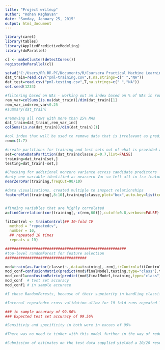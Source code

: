 ```yaml
---
title: "Project writeup"
author: "Rohan Raghavan"
date: "Sunday, January 25, 2015"
output: html_document
---
```



```r
library(caret)
library(tables)
library(AppliedPredictiveModeling)
library(doParallel)

cl <- makeCluster(detectCores())
registerDoParallel(cl)

setwd("C:/Users/RR.RR-PC/Documents/R/Coursera Practical Machine Learning course")
dat_train=read.csv("pml-training.csv",T,na.strings=c(" ","NA"))
dat_test=read.csv("pml-testing.csv",T,na.strings=c(" ","NA"))
set.seed(1234)

#filtering based on NAs - working out an index based on % of NAs in rows
rem_var=colSums(is.na(dat_train))/dim(dat_train)[1]
rem_var_ind=rem_var<0.25
#summary(dat_train)

#removing all rows with more than 25% NAs
dat_train=dat_train[,rem_var_ind]
colSums(is.na(dat_train))/dim(dat_train)[1]

#col index that will be used to remove data that is irrelavant as predictors
rem=c(1:7)

#create partitions for training and test sets out of what is provided as the training data file
set=createDataPartition(dat_train$classe,p=0.7,list=FALSE)
training=dat_train[set,]
testing=dat_train[-set,]

#Checking for additional nonzero variance across candidate predictors
#only one variable identified as nearzero Var so left all in fro feature selection
nearZeroVar(training,freqCut=90/10)

#data visualisations, created multiple to inspect relationships
featurePlot(training[,8:10],training$classe,plot="box",auto.key=list(columns=5))


#finding variables that are highly correlated
a=findCorrelation(cor(training[,-c(rem,60)]),cutoff=0.8,verbose=FALSE)
```

``` r
fitControl <- trainControl(## 10-fold CV
  method = "repeatedcv",
  number = 10,
  ## repeated 10 times
  repeats = 10)

#######################################################
#top-level randomForest for feature selection 
#####################################

mod=train(as.factor(classe)~.,data=training[,-rem],trControl=fitControl,method="rf",verbose=FALSE)
mod_conf=confusionMatrix(predict(mod$finalModel,testing,type="class"),testing$classe)
mod_conf1=confusionMatrix(predict(mod$finalModel,training,type="class"),training$classe)
mod_conf  # test set accuracy
mod_conf1 # in sample accurace

#I chose RandomForests, because of their supeiority in handling classification problems.

#Internal repeatedcv cross validation allow for 10 fold runs repeated 10 times over so this is a pretty robust model building method. More over, the test accuracies below have verified the ability of the model needing no change to training method

### in sample accuracy of 99.86%
### Expected test set accuracy of 99.56%

#Sensitiviy and specificity in both were in excees of 99%

#There was no need to tinker with this model further in the way of reducing features to reduce variance in #test estimates as it was already so high. In addition, all the features used were available in the test set. 

#Submission of estimates on the test data supplied yielded a 20/20 result.

```
